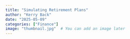 ```yaml
---
title: "Simulating Retirement Plans"
author: "Kerry Back"
date: "2025-05-09"
categories: ["Finance"]
image: "thumbnail.jpg"  # You can add an image later
---
```


